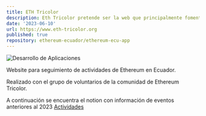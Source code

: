 ```yaml
---
title: ETH Tricolor
description: Eth Tricolor pretende ser la web que principalmente fomenta el conocimiento, expone los eventos de la comunidad de Ethereum en Ecuador.
date: '2023-06-10'
url: https://www.eth-tricolor.org
published: true
repository: ethereum-ecuador/ethereum-ecu-app
---
```


![Desarrollo de Aplicaciones](/banner-eth-tricolor.png)

Website para seguimiento de actividades de Ethereum en Ecuador.

Realizado con el grupo de voluntarios de la comunidad de Ethereum Tricolor.

A continuación se encuentra el notion con información de eventos anteriores al 2023 [Actividades](https://ethereumec.notion.site/ethereumec/6840156049104b0fbd0ac8a2f42e7eda?v=cafbd82c5c814d91904bc74c2aeeee57)
